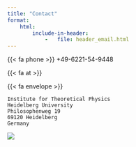 ```yaml
---
title: "Contact"
format:
    html:
        include-in-header:
            -   file: header_email.html
---
```


{{< fa phone >}} +49-6221-54-9448

{{< fa at >}} <span id="email-placeholder"></span>

{{< fa envelope >}}
```
Institute for Theoretical Physics
Heidelberg University
Philosophenweg 19
69120 Heidelberg
Germany
```

![](static/hd_map.png)
